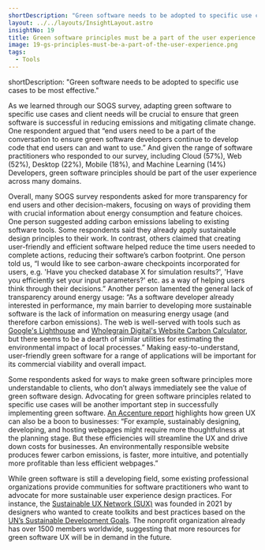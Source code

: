 ```yaml
---
shortDescription: "Green software needs to be adopted to specific use cases to be most effective."
layout: ../../layouts/InsightLayout.astro
insightNo: 19
title: Green software principles must be a part of the user experience
image: 19-gs-principles-must-be-a-part-of-the-user-experience.png
tags:
  - Tools
---
```

shortDescription: "Green software needs to be adopted to specific use cases to be most effective."

As we learned through our SOGS survey, adapting green software to specific use cases and client needs will be crucial to ensure that green software is successful in reducing emissions and mitigating climate change. One respondent argued that “​​end users need to be a part of the conversation to ensure green software developers continue to develop code that end users can and want to use.” And given the range of software practitioners who responded to our survey, including Cloud (57%), Web (52%), Desktop (22%), Mobile (18%), and Machine Learning (14%) Developers, green software principles should be part of the user experience across many domains.

Overall, many SOGS survey respondents asked for more transparency for end users and other decision-makers, focusing on ways of providing them with crucial information about energy consumption and feature choices. One person suggested adding carbon emissions labeling to existing software tools. Some respondents said they already apply sustainable design principles to their work. In contrast, others claimed that creating user-friendly and efficient software helped reduce the time users needed to complete actions, reducing their software’s carbon footprint. One person told us, “I would like to see carbon-aware checkpoints incorporated for users, e.g. 'Have you checked database X for simulation results?', 'Have you efficiently set your input parameters?' etc. as a way of helping users think through their decisions.” Another person lamented the general lack of transparency around energy usage: “As a software developer already interested in performance, my main barrier to developing more sustainable software is the lack of information on measuring energy usage (and therefore carbon emissions). The web is well-served with tools such as [Google's Lighthouse](https://chrome.google.com/webstore/detail/lighthouse/blipmdconlkpinefehnmjammfjpmpbjk?hl=en) and [Wholegrain Digital's Website Carbon Calculator](https://www.websitecarbon.com/), but there seems to be a dearth of similar utilities for estimating the environmental impact of local processes.” Making easy-to-understand, user-friendly green software for a range of applications will be important for its commercial viability and overall impact.

Some respondents asked for ways to make green software principles more understandable to clients, who don’t always immediately see the value of green software design. Advocating for green software principles related to specific use cases will be another important step in successfully implementing green software. [An Accenture report](https://www.accenture.com/content/dam/accenture/final/a-com-migration/pdf/pdf-177/accenture-tech-sustainability-uniting-sustainability-and-technology.pdf#zoom=40) highlights how green UX can also be a boon to businesses: “For example, sustainably designing, developing, and hosting webpages might require more thoughtfulness at the planning stage. But these efficiencies will streamline the UX and drive down costs for businesses. An environmentally responsible website produces fewer carbon emissions, is faster, more intuitive, and potentially more profitable than less efficient webpages.”

While green software is still a developing field, some existing professional organizations provide communities for software practitioners who want to advocate for more sustainable user experience design practices. For instance, the [Sustainable UX Network (SUX)](https://sustainableuxmanifesto.com/) was founded in 2021 by designers who wanted to create toolkits and best practices based on the [UN’s Sustainable Development Goals](https://sdgs.un.org/goals). The nonprofit organization already has over 1500 members worldwide, suggesting that more resources for green software UX will be in demand in the future.